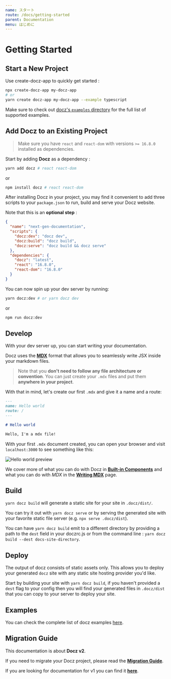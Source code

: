 ```yaml
---
name: スタート
route: /docs/getting-started
parent: Documentation
menu: はじめに
---
```


# Getting Started

<!-- > Starting from Docz v1 you need to have `react` and `react-dom` with versions `>= 16.8.0` installed as dependencies. -->


## Start a New Project 

Use create-docz-app to quickly get started :

```sh
npx create-docz-app my-docz-app
# or
yarn create docz-app my-docz-app --example typescript
```

Make sure to check out [docz's `examples` directory](https://github.com/doczjs/docz/tree/master/examples) for the full list of supported examples.

## Add Docz to an Existing Project

> Make sure you have `react` and `react-dom` with versions `>= 16.8.0` installed as dependencies.

Start by adding **Docz** as a dependency :

```sh
yarn add docz # react react-dom
```
or
```sh
npm install docz # react react-dom
```

After installing Docz in your project, you may find it convenient to add three scripts to your `package.json` to run, build and serve your Docz website.

Note that this is an **optional step** :

```json
{
  "name": "next-gen-documentation",
  "scripts": {
    "docz:dev": "docz dev",
    "docz:build": "docz build",
    "docz:serve": "docz build && docz serve"
  },
  "dependencies": {
    "docz": "latest",
    "react": "16.8.0",
    "react-dom": "16.8.0"
  }
}
```

You can now spin up your dev server by running:

```bash
yarn docz:dev # or yarn docz dev
```
or
```bash
npm run docz:dev
```

## Develop

With your dev server up, you can start writing your documentation. 

Docz uses the [**MDX**](https://mdxjs.com/) format that allows you to seamlessly write JSX inside your markdown files.

> Note that you **don't need to follow any file architecture or convention**. 
> You can just create your `.mdx` files and put them **anywhere in your project**.

With that in mind, let's create our first `.mdx` and give it a name and a route:

```markdown
---
name: Hello world
route: /
---

# Hello world

Hello, I'm a mdx file!
```

With your first `.mdx` document created, you can open your browser and visit `localhost:3000` to see something like this:

![Hello world preview](https://cdn-std.dprcdn.net/files/acc_649651/Y825GV)

We cover more of what you can do with Docz in [**Built-in Components**](/docs/built-in-components) and what you can do with _MDX_ in the [**Writing MDX**](/docs/writing-mdx) page.

## Build 

`yarn docz build` will generate a static site for your site in `.docz/dist/`.

You can try it out with `yarn docz serve` or by serving the generated site with your favorite static file server (e.g. `npx serve .docz/dist`). 

You can have `yarn docz build` emit to a different directory by providing a path to the `dest` field in your doczrc.js or from the command line : `yarn docz build --dest docs-site-directory`. 

## Deploy

The output of docz consists of static assets only. This allows you to deploy your generated `docz` site with any static site hosting provider you'd like. 

Start by building your site with `yarn docz build`, if you haven't provided a `dest` flag to your config then you will find your generated files in `.docz/dist` that you can copy to your server to deploy your site.

## Examples

You can check the complete list of docz examples [here](https://github.com/doczjs/docz/tree/master/examples).


## Migration Guide

This documentation is about **Docz v2**.

If you need to migrate your Docz project, please read the [**Migration Guide**](/docs/migration-guide).

If you are looking for documentation for v1 you can find it [**here**](https://docz-v1.surge.sh/).


